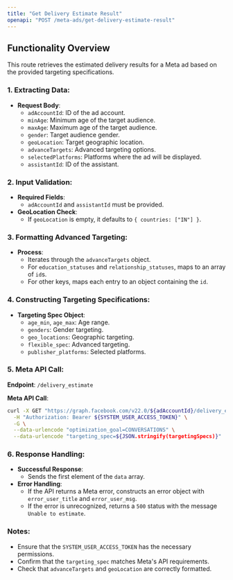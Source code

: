 ```yaml
---
title: "Get Delivery Estimate Result"
openapi: "POST /meta-ads/get-delivery-estimate-result"
---
```


## Functionality Overview

This route retrieves the estimated delivery results for a Meta ad based on the provided targeting specifications.

### 1. Extracting Data:

- **Request Body**:
  - `adAccountId`: ID of the ad account.
  - `minAge`: Minimum age of the target audience.
  - `maxAge`: Maximum age of the target audience.
  - `gender`: Target audience gender.
  - `geoLocation`: Target geographic location.
  - `advanceTargets`: Advanced targeting options.
  - `selectedPlatforms`: Platforms where the ad will be displayed.
  - `assistantId`: ID of the assistant.

### 2. Input Validation:

- **Required Fields**:
  - `adAccountId` and `assistantId` must be provided.
- **GeoLocation Check**:
  - If `geoLocation` is empty, it defaults to `{ countries: ["IN"] }`.

### 3. Formatting Advanced Targeting:

- **Process**:
  - Iterates through the `advanceTargets` object.
  - For `education_statuses` and `relationship_statuses`, maps to an array of `id`s.
  - For other keys, maps each entry to an object containing the `id`.

### 4. Constructing Targeting Specifications:

- **Targeting Spec Object**:
  - `age_min`, `age_max`: Age range.
  - `genders`: Gender targeting.
  - `geo_locations`: Geographic targeting.
  - `flexible_spec`: Advanced targeting.
  - `publisher_platforms`: Selected platforms.

### 5. Meta API Call:

**Endpoint**: `/delivery_estimate`

**Meta API Call**:

```sh
curl -X GET "https://graph.facebook.com/v22.0/${adAccountId}/delivery_estimate" \
  -H "Authorization: Bearer ${SYSTEM_USER_ACCESS_TOKEN}" \
  -G \
  --data-urlencode "optimization_goal=CONVERSATIONS" \
  --data-urlencode "targeting_spec=${JSON.stringify(targetingSpecs)}"
```

### 6. Response Handling:

- **Successful Response**:
  - Sends the first element of the `data` array.
- **Error Handling**:
  - If the API returns a Meta error, constructs an error object with `error_user_title` and `error_user_msg`.
  - If the error is unrecognized, returns a `500` status with the message `Unable to estimate`.

### Notes:

- Ensure that the `SYSTEM_USER_ACCESS_TOKEN` has the necessary permissions.
- Confirm that the `targeting_spec` matches Meta's API requirements.
- Check that `advanceTargets` and `geoLocation` are correctly formatted.
